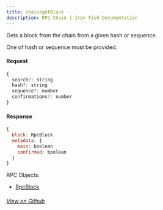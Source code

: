 ```yaml
---
title: chain/getBlock
description: RPC Chain | Iron Fish Documentation
---
```


Gets a block from the chain from a given hash or sequence.

One of hash or sequence must be provided.

#### Request

```js
{
  search?: string
  hash?: string
  sequence?: number
  confirmations?: number
}
```

#### Response

```js
{
  block: RpcBlock
  metadata: {
    main: boolean
    confirmed: boolean
  }
}
```

RPC Objects: 
- [RpcBlock](/developers/documentation/rpc/objects/rpcBlock)

###### [View on Github](https://github.com/iron-fish/ironfish/blob/master/ironfish/src/rpc/routes/chain/getBlock.ts)
